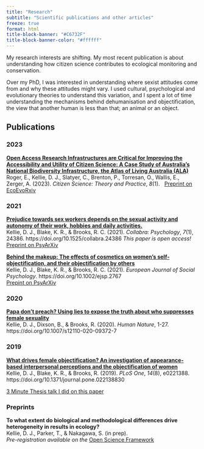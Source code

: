 ```yaml
---
title: "Research"
subtitle: "Scientific publications and other articles"
freeze: true
format: html
title-block-banner: "#C6732F"
title-block-banner-color: "#ffffff"
---
```


My research interests are shifting. My most recent publication is about understanding how citizen science contributes to ecological monitoring and conservation.

Over my PhD, I was interested in understanding where sexist attitudes come from and why these attitudes might vary. I used cultural, psychological and evolutionary theories to understand this variation, and I spent a lot of time understanding the mechanisms behind dehumanisation and objectification, the view that another human is less than that; an animal or an object.

## Publications

### 2023

[**Open Access Research Infrastructures are Critical for Improving the Accessibility and Utility of Citizen Science: A Case Study of Australia’s National Biodiversity Infrastructure, the Atlas of Living Australia (ALA)**](https://theoryandpractice.citizenscienceassociation.org/articles/10.5334/cstp.564?utm_source=nationaltribune&utm_medium=nationaltribune&utm_campaign=news) \
Roger, E., Kellie, D. J., Slatyer, C., Brenton, P., Torresan, O., Wallis, E., Zerger, A. (2023). *Citizen Science: Theory and Practice*, *8*(1). \ 
[Preprint on EcoEvoRxiv](https://ecoevorxiv.org/repository/view/3650/)

### 2021

[**Prejudice towards sex workers depends on the sexual activity and autonomy of their work, hobbies and daily activities.**](https://doi.org/10.1525/collabra.24386) \
Kellie, D. J., Blake, K. R., & Brooks, R. C. (2021).  *Collabra: Psychology*, *7*(1), 24386. https://doi.org/10.1525/collabra.24386 
*This paper is open access!*  
[Preprint on PsyArXiv](https://doi.org/10.31234/osf.io/zu8q5)

[**Behind the makeup: The effects of cosmetics on women's self‐objectification, and their objectification by others**](https://doi.org/10.1002/ejsp.2767) \
Kellie, D. J., Blake, K. R., & Brooks, R. C. (2021). *European Journal of Social Psychology*. https://doi.org/10.1002/ejsp.2767  
[Prepint on PsyArXiv](https://psyarxiv.com/6uy7z)

### 2020

[**Papa don’t preach? Using lies to expose the truth about who suppresses female sexuality**](https://doi.org/10.1007/s12110-020-09372-7) \
Kellie, D. J., Dixson, B., & Brooks, R. (2020). *Human Nature*, 1-27. https://doi.org/10.1007/s12110-020-09372-7

### 2019

[**What drives female objectification? An investigation of appearance-based interpersonal perceptions and the objectification of women**](https://doi.org/10.1371/journal.pone.022138830) \
Kellie, D. J., Blake, K. R., & Brooks, R. (2019). *PLoS One*, *14*(8), e0221388. https://doi.org/10.1371/journal.pone.022138830  
  
[3 Minute Thesis talk I did on this paper](https://www.youtube.com/watch?v=2f6GijzMCSU)

### Preprints

**To what extent do biological and methodological differences drive heterogeneity in results in ecology?** \
Kellie, D. J., Parker, T., & Nakagawa, S. (in prep).   
*Pre-registration available on the* [Open Science Framework](https://osf.io/n36sx/?view_only=39ab7cd386ba49b0b723fd09fefe3b5d)

